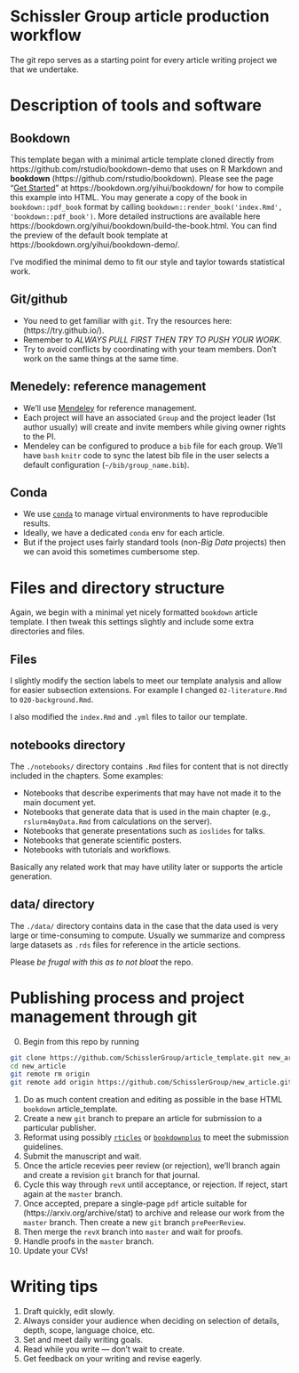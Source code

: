 # Schissler Group article production workflow

The git repo serves as a starting point for every article writing project we that we undertake.

# Description of tools and software

## Bookdown

This template began with a minimal article template cloned directly from https://github.com/rstudio/bookdown-demo that uses on R Markdown and **bookdown** (https://github.com/rstudio/bookdown). Please see the page "[Get Started](https://bookdown.org/yihui/bookdown/get-started.html)" at https://bookdown.org/yihui/bookdown/ for how to compile this example into HTML. You may generate a copy of the book in `bookdown::pdf_book` format by calling `bookdown::render_book('index.Rmd', 'bookdown::pdf_book')`. More detailed instructions are available here https://bookdown.org/yihui/bookdown/build-the-book.html. You can find the preview of the default book template at https://bookdown.org/yihui/bookdown-demo/.

I've modified the minimal demo to fit our style and taylor towards statistical work.

## Git/github

- You need to get familiar with `git`. Try the resources here: (https://try.github.io/).
- Remember to *ALWAYS PULL FIRST THEN TRY TO PUSH YOUR WORK*.
- Try to avoid conflicts by coordinating with your team members. Don't work on the same things at the same time.

## Menedely: reference management

- We'll use [Mendeley](https://www.mendeley.com) for reference management. 
- Each project will have an associated `Group` and the project leader (1st author usually) will create and invite members while giving owner rights to the PI.
- Mendeley can be configured to produce a `bib` file for each group. We'll have `bash` `knitr` code to sync the latest bib file in the user selects a default configuration (`~/bib/group_name.bib`).

## Conda

- We use [`conda`](https://conda.io/projects/conda/en/latest/user-guide/index.html) to manage virtual environments to have reproducible results.
- Ideally, we have a dedicated `conda` env for each article.
- But if the project uses fairly standard tools (non-*Big Data* projects) then we can avoid this sometimes cumbersome step.

# Files and directory structure

Again, we begin with a minimal yet nicely formatted `bookdown` article template. I then tweak this settings slightly and include some extra directories and files.

## Files

I slightly modify the section labels to meet our template analysis and allow for easier subsection extensions. For example I changed `02-literature.Rmd` to `020-background.Rmd`.

I also modified the `index.Rmd` and `.yml` files to tailor our template.

## notebooks directory

The `./notebooks/` directory contains `.Rmd` files for content that is not directly included in the chapters. Some examples:

- Notebooks that describe experiments that may have not made it to the main document yet.
- Notebooks that generate data that is used in the main chapter (e.g., `rslurm4myData.Rmd` from calculations on the server).
- Notebooks that generate presentations such as `ioslides` for talks.
- Notebooks that generate scientific posters.
- Notebooks with tutorials and workflows.

Basically any related work that may have utility later or supports the article generation.

## data/ directory

The `./data/` directory contains data in the case that the data used is very large or time-consuming to compute. Usually we summarize and compress large datasets as `.rds` files for reference in the article sections. 

Please *be frugal with this as to not bloat* the repo.

# Publishing process and project management through git

0. Begin from this repo by running 

```bash
git clone https://github.com/SchisslerGroup/article_template.git new_article
cd new_article
git remote rm origin
git remote add origin https://github.com/SchisslerGroup/new_article.git
```

1. Do as much content creation and editing as possible in the base HTML `bookdown` article_template.
2. Create a new `git` branch to prepare an article for submission to a particular publisher.
3. Reformat using possibly [`rticles`](https://github.com/rstudio/rticles) or [`bookdownplus`](https://github.com/pzhaonet/bookdownplus) to meet the submission guidelines.
4. Submit the manuscript and wait.
5. Once the article recevies peer review (or rejection), we'll branch again and create a revision `git` branch for that journal.
6. Cycle this way through `revX` until acceptance, or rejection. If reject, start again at the `master` branch.
7. Once accepted, prepare a single-page `pdf` article suitable for (https://arxiv.org/archive/stat) to archive and release our work from the `master` branch. Then create a new `git` branch `prePeerReview`. 
8. Then merge the `revX` branch into `master` and wait for proofs.
9. Handle proofs in the `master` branch.
10. Update your CVs!

# Writing tips

1. Draft quickly, edit slowly.
2. Always consider your audience when deciding on selection of details, depth, scope, language choice, etc.
3. Set and meet daily writing goals.
4. Read while you write --- don't wait to create.
5. Get feedback on your writing and revise eagerly.
